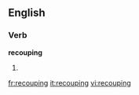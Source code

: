 ==English==

===Verb===
'''recouping'''

# {{present participle of|[[recoup]]}}

[[fr:recouping]]
[[it:recouping]]
[[vi:recouping]]